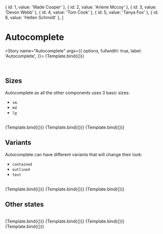 
<Meta title="MDX/Autocomplete" component={Autocomplete} />

  { id: 1, value: 'Wade Cooper' },
  { id: 2, value: 'Arlene Mccoy' },
  { id: 3, value: 'Devon Webb' },
  { id: 4, value: 'Tom Cook' },
  { id: 5, value: 'Tanya Fox' },
  { id: 6, value: 'Hellen Schmidt' },
]

# Autocomplete

<Story
  name="Autocomplete"
  args={{
    options,
    fullwidth: true,
    label: 'Autocomplete',
  }}>
  {Template.bind({})}
</Story>

<br />

## Sizes

Autocomplete as all the other components uses 3 basic sizes:

- `sm`.
- `md`
- `lg`

<br />

<Canvas>
  <Story
    name="Large"
    args={{
      options,
      label: 'Large',
      size: 'lg',
    }}>
    {Template.bind({})}
  </Story>
  <Story
    name="Medium"
    args={{
      options,
      label: 'Medium',
      size: 'md',
    }}>
    {Template.bind({})}
  </Story>
  <Story
    name="Small"
    args={{
      options,
      label: 'Small',
      size: 'sm',
    }}>
    {Template.bind({})}
  </Story>
</Canvas>

## Variants

Autocomplete can have different variants that will change their look:

- `contained`
- `outlined`
- `text`

<br />

<Canvas>
  <Story
    name="Contained"
    args={{
      options,
      label: 'Contained',
      variant: 'contained',
    }}>
    {Template.bind({})}
  </Story>
  <Story
    name="Outlined"
    args={{
      options,
      label: 'Outlined',
      variant: 'outlined',
    }}>
    {Template.bind({})}
  </Story>
  <Story
    name="Text"
    args={{
      options,
      label: 'Text',
      variant: 'text',
    }}>
    {Template.bind({})}
  </Story>
</Canvas>

## Other states

<br />

<Canvas>
  <Story
    name="Read only"
    args={{
      label: 'Read only',
      readOnly: true,
      checked: true,
    }}>
    {Template.bind({})}
  </Story>
  <Story
    name="Required"
    args={{
      label: 'Required',
      required: true,
    }}>
    {Template.bind({})}
  </Story>
  <Story
    name="Disabled"
    args={{
      label: 'Disabled',
      disabled: true,
    }}>
    {Template.bind({})}
  </Story>
  <Story
    name="Error"
    args={{
      label: 'Error',
      error: 'Invalid input',
    }}>
    {Template.bind({})}
  </Story>
</Canvas>

<ArgsTable of={Autocomplete} />
